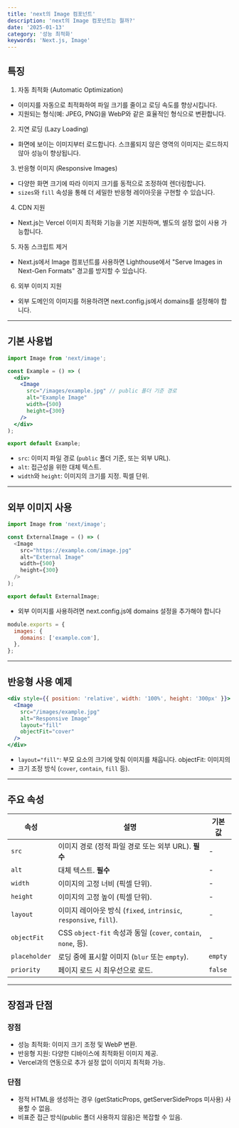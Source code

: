 ```yaml
---
title: 'next의 Image 컴포넌트'
description: 'next의 Image 컴포넌트는 뭘까?'
date: '2025-01-13'
category: '성능 최적화'
keywords: 'Next.js, Image'
---
```


## 특징

1. 자동 최적화 (Automatic Optimization)

- 이미지를 자동으로 최적화하여 파일 크기를 줄이고 로딩 속도를 향상시킵니다.
- 지원되는 형식(예: JPEG, PNG)을 WebP와 같은 효율적인 형식으로 변환합니다.

2. 지연 로딩 (Lazy Loading)

- 화면에 보이는 이미지부터 로드합니다. 스크롤되지 않은 영역의 이미지는 로드하지 않아 성능이 향상됩니다.

3. 반응형 이미지 (Responsive Images)

- 다양한 화면 크기에 따라 이미지 크기를 동적으로 조정하여 렌더링합니다.
- `sizes`와 `fill` 속성을 통해 더 세밀한 반응형 레이아웃을 구현할 수 있습니다.

4. CDN 지원

- Next.js는 Vercel 이미지 최적화 기능을 기본 지원하며, 별도의 설정 없이 사용 가능합니다.

5. 자동 스크립트 제거

- Next.js에서 Image 컴포넌트를 사용하면 Lighthouse에서 "Serve Images in Next-Gen Formats" 경고를 방지할 수 있습니다.

6. 외부 이미지 지원

- 외부 도메인의 이미지를 허용하려면 next.config.js에서 domains를 설정해야 합니다.

---

## 기본 사용법

```jsx
import Image from 'next/image';

const Example = () => (
  <div>
    <Image
      src="/images/example.jpg" // public 폴더 기준 경로
      alt="Example Image"
      width={500}
      height={300}
    />
  </div>
);

export default Example;
```

- `src`: 이미지 파일 경로 (`public` 폴더 기준, 또는 외부 URL).
- `alt`: 접근성을 위한 대체 텍스트.
- `width`와 `height`: 이미지의 크기를 지정. 픽셀 단위.

---

## 외부 이미지 사용

```js
import Image from 'next/image';

const ExternalImage = () => (
  <Image
    src="https://example.com/image.jpg"
    alt="External Image"
    width={500}
    height={300}
  />
);

export default ExternalImage;
```

- 외부 이미지를 사용하려면 next.config.js에 domains 설정을 추가해야 합니다

```js
module.exports = {
  images: {
    domains: ['example.com'],
  },
};
```

---

## 반응형 사용 예제

```jsx
<div style={{ position: 'relative', width: '100%', height: '300px' }}>
  <Image
    src="/images/example.jpg"
    alt="Responsive Image"
    layout="fill"
    objectFit="cover"
  />
</div>
```

- `layout="fill"`: 부모 요소의 크기에 맞춰 이미지를 채웁니다. objectFit: 이미지의
- 크기 조정 방식 (`cover`, `contain`, `fill` 등).

---

## 주요 속성

| **속성**      | **설명**                                                           | **기본값** |
| ------------- | ------------------------------------------------------------------ | ---------- |
| `src`         | 이미지 경로 (정적 파일 경로 또는 외부 URL). **필수**               | -          |
| `alt`         | 대체 텍스트. **필수**                                              | -          |
| `width`       | 이미지의 고정 너비 (픽셀 단위).                                    | -          |
| `height`      | 이미지의 고정 높이 (픽셀 단위).                                    | -          |
| `layout`      | 이미지 레이아웃 방식 (`fixed`, `intrinsic`, `responsive`, `fill`). | -          |
| `objectFit`   | CSS `object-fit` 속성과 동일 (`cover`, `contain`, `none`, 등).     | -          |
| `placeholder` | 로딩 중에 표시할 이미지 (`blur` 또는 `empty`).                     | `empty`    |
| `priority`    | 페이지 로드 시 최우선으로 로드.                                    | `false`    |

---

## 장점과 단점

### 장점

- 성능 최적화: 이미지 크기 조정 및 WebP 변환.
- 반응형 지원: 다양한 디바이스에 최적화된 이미지 제공.
- Vercel과의 연동으로 추가 설정 없이 이미지 최적화 가능.

### 단점

- 정적 HTML을 생성하는 경우 (getStaticProps, getServerSideProps 미사용) 사용할 수 없음.
- 비표준 접근 방식(public 폴더 사용하지 않음)은 복잡할 수 있음.
